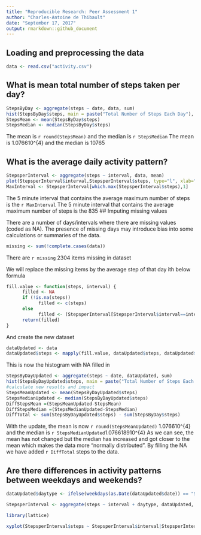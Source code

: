 ```yaml
---
title: "Reproducible Research: Peer Assessment 1"
author: "Charles-Antoine de Thibault"
date: "September 17, 2017"
output: rmarkdown::github_document
---
```



## Loading and preprocessing the data
```r
data <- read.csv("activity.csv")
```

## What is mean total number of steps taken per day?
```r
StepsByDay <- aggregate(steps ~ date, data, sum)
hist(StepsByDay$steps, main = paste("Total Number of Steps Each Day"), col="green", xlab="Number of Steps")
StepsMean <- mean(StepsByDay$steps)
StepsMedian <- median(StepsByDay$steps)
```
The mean is `r round(StepsMean)` and the median is `r StepsMedian`
The mean is 1.076610^{4} and the median is 10765

## What is the average daily activity pattern?
```r
StepsperInterval <- aggregate(steps ~ interval, data, mean)
plot(StepsperInterval$interval,StepsperInterval$steps, type="l", xlab="Interval", ylab="Number of Steps",main="Average Number of Steps per Day by Interval")
MaxInterval <- StepsperInterval[which.max(StepsperInterval$steps),1]
```
The 5 minute interval that contains the average maximum number of steps is the `r MaxInterval`
The 5 minute interval that contains the average maximum number of steps is the 835
## Imputing missing values

There are a number of days/intervals where there are missing values (coded as NA). The presence of missing days may introduce bias into some calculations or summaries of the data.
```r
missing <- sum(!complete.cases(data))
```

There are `r missing` 2304 items missing in dataset

We will replace the missing items by the average step of that day ith below formula
```r
fill.value <- function(steps, interval) {
      filled <- NA
      if (!is.na(steps))
            filled <- c(steps)
      else
            filled <- (StepsperInterval[StepsperInterval$interval==interval, "steps"])
      return(filled)
}
```
And create the new dataset
```r
dataUpdated <- data
dataUpdated$steps <- mapply(fill.value, dataUpdated$steps, dataUpdated$interval)

```
This is now the histogram with NA filled in
```r
StepsByDayUpdated <- aggregate(steps ~ date, dataUpdated, sum)
hist(StepsByDayUpdated$steps, main = paste("Total Number of Steps Each Day"), col="green", xlab="Number of Steps")
#calculate new results and impact
StepsMeanUpdated <- mean(StepsByDayUpdated$steps)
StepsMedianUpdated <- median(StepsByDayUpdated$steps)
DiffStepsMean =(StepsMeanUpdated-StepsMean)
DiffStepsMedian =(StepsMedianUpdated-StepsMedian)
DiffTotal <- sum(StepsByDayUpdated$steps) - sum(StepsByDay$steps)
```
With the update, the mean is now `r round(StepsMeanUpdated)` 1.076610^{4} and the median is `r StepsMedianUpdated`1.076618910^{4} 
As we can see, the mean has not changed but the median has increased and got closer to the mean which makes the data more "normally distributed".
By filling the NA we have added `r DiffTotal` steps to the data.

## Are there differences in activity patterns between weekdays and weekends?

```r
dataUpdated$daytype <- ifelse(weekdays(as.Date(dataUpdated$date)) == "Saturday" | weekdays(as.Date(dataUpdated$date)) == "Sunday", "weekend", "weekday")

StepsperInterval <- aggregate(steps ~ interval + daytype, dataUpdated, mean)

library(lattice)

xyplot(StepsperInterval$steps ~ StepsperInterval$interval|StepsperInterval$daytype, main="Average Steps per Day by Interval",xlab="Interval", ylab="Steps",layout=c(1,2), type="l")
```
